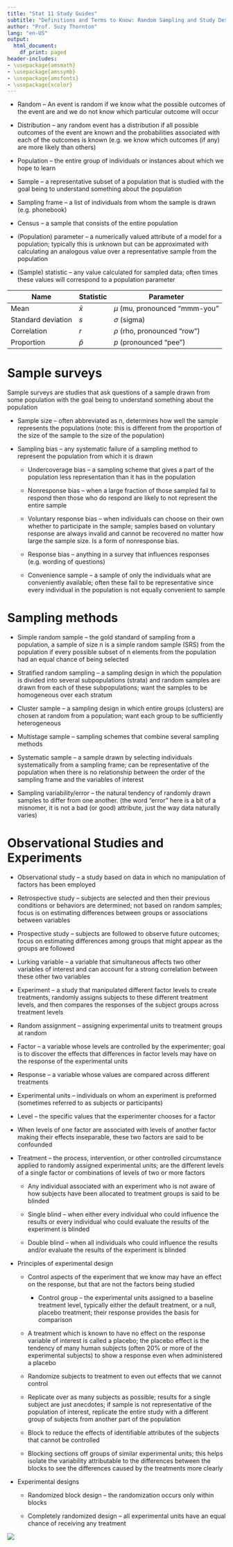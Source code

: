 ```yaml
---
title: "Stat 11 Study Guides"
subtitle: "Definitions and Terms to Know: Random Sampling and Study Design" 
author: "Prof. Suzy Thornton"
lang: "en-US"
output:
  html_document:
    df_print: paged
header-includes:
- \usepackage{amsmath}
- \usepackage{amssymb}
- \usepackage{amsfonts}
- \usepackage{xcolor}
---
```



* Random – An event is random if we know what the possible outcomes of the event are and we do not know which particular outcome will occur 

* Distribution – any random event has a distribution if all possible outcomes of the event are known and the probabilities associated with each of the outcomes is known (e.g. we know which outcomes (if any) are more likely than others) 

* Population – the entire group of individuals or instances about which we hope to learn

* Sample – a representative subset of a population that is studied with the goal being to understand something about the population 

* Sampling frame – a list of individuals from whom the sample is drawn (e.g. phonebook) 

* Census – a sample that consists of the entire population 

* (Population) parameter – a numerically valued attribute of a model for a population; typically this is unknown but can be approximated with calculating an analogous value over a representative sample from the population

* (Sample) statistic – any value calculated for sampled data; often times these values will correspond to a population parameter

| Name |	Statistic |	Parameter |
|---|---|---|
| Mean | $\bar{x}$ | $\mu$ (mu, pronounced “mmm-you”|
|Standard deviation | $s$	| $\sigma$ (sigma) |
|Correlation | $r$ | $\rho$ (rho, pronounced “row”) |
|Proportion | $\hat{p}$ | $p$ (pronounced “pee”) |
 
# Sample surveys

Sample surveys are studies that ask questions of a sample drawn from some population with the goal being to understand something about the population 

* Sample size – often abbreviated as n, determines how well the sample represents the populations (note: this is different from the proportion of the size of the sample to the size of the population)
	
* Sampling bias – any systematic failure of a sampling method to represent the population from which it is drawn

  * Undercoverage bias – a sampling scheme that gives a part of the population less representation than it has in the population 
  
  * Nonresponse bias – when a large fraction of those sampled fail to respond then those who do respond are likely to not represent the entire sample

  * Voluntary response bias – when individuals can choose on their own whether to participate in the sample; samples based on voluntary response are always invalid and cannot be recovered no matter how large the sample size. Is a form of nonresponse bias. 

  * Response bias – anything in a survey that influences responses (e.g. wording of questions) 

  * Convenience sample – a sample of only the individuals what are conveniently available; often these fail to be representative since every individual in the population is not equally convenient to sample 

# Sampling methods 

* Simple random sample – the gold standard of sampling from a population, a sample of size n is a simple random sample (SRS) from the population if every possible subset of n elements from the population had an equal chance of being selected 

* Stratified random sampling – a sampling design in which the population is divided into several subpopulations (strata) and random samples are drawn from each of these subpopulations; want the samples to be homogeneous over each stratum 
	
* Cluster sample – a sampling design in which entire groups (clusters) are chosen at random from a population; want each group to be sufficiently heterogeneous

* Multistage sample – sampling schemes that combine several sampling methods 

* Systematic sample – a sample drawn by selecting individuals systematically from a sampling frame; can be representative of the population when there is no relationship between the order of the sampling frame and the variables of interest 
	
* Sampling variability/error – the natural tendency of randomly drawn samples to differ from one another. (the word “error” here is a bit of a misnomer, it is not a bad (or good) attribute, just the way data naturally varies) 


# Observational Studies and Experiments 

* Observational study – a study based on data in which no manipulation of factors has been employed 

* Retrospective study – subjects are selected and then their previous conditions or behaviors are determined; not based on random samples; focus is on estimating differences between groups or associations between variables 

* Prospective study – subjects are followed to observe future outcomes; focus on estimating differences among groups that might appear as the groups are followed 
	
* Lurking variable – a variable that simultaneous affects two other variables of interest and can account for a strong correlation between these other two variables 

* Experiment – a study that manipulated different factor levels to create treatments, randomly assigns subjects to these different treatment levels, and then compares the responses of the subject groups across treatment levels 

* Random assignment – assigning experimental units to treatment groups at random
	
* Factor – a variable whose levels are controlled by the experimenter; goal is to discover the effects that differences in factor levels may have on the response of the experimental units 

* Response – a variable whose values are compared across different treatments 
	
* Experimental units – individuals on whom an experiment is preformed (sometimes referred to as subjects or participants) 

* Level – the specific values that the experimenter chooses for a factor 

* When levels of one factor are associated with levels of another factor making their effects inseparable, these two factors are said to be confounded 

* Treatment – the process, intervention, or other controlled circumstance applied to randomly assigned experimental units; are the different levels of a single factor or combinations of levels of two or more factors 

  * Any individual associated with an experiment who is not aware of how subjects have been allocated to treatment groups is said to be blinded 
  
  * Single blind – when either every individual who could influence the results or every individual who could evaluate the results of the experiment is blinded 
  
  * Double blind – when all individuals who could influence the results and/or evaluate the results of the experiment is blinded
  
* Principles of experimental design 

  * Control aspects of the experiment that we know may have an effect on the response, but that are not the factors being studied

    * Control group – the experimental units assigned to a baseline treatment level, typically either the default treatment, or a null, placebo treatment; their response provides the basis for comparison

  * A treatment which is known to have no effect on the response variable of interest is called a placebo; the placebo effect is the tendency of many human subjects (often 20% or more of the experimental subjects) to show a response even when administered a placebo 

  * Randomize subjects to treatment to even out effects that we cannot control

  * Replicate over as many subjects as possible; results for a single subject are just anecdotes; if sample is not representative of the population of interest, replicate the entire study with a different group of subjects from another part of the population  

  * Block to reduce the effects of identifiable attributes of the subjects that cannot be controlled
  
  * Blocking sections off groups of similar experimental units; this helps isolate the variability attributable to the differences between the blocks to see the differences caused by the treatments more clearly

* Experimental designs

  * Randomized block design – the randomization occurs only within blocks
  
  * Completely randomized design – all experimental units have an equal chance of receiving any treatment 


![](./images/wk4-table.png)





















